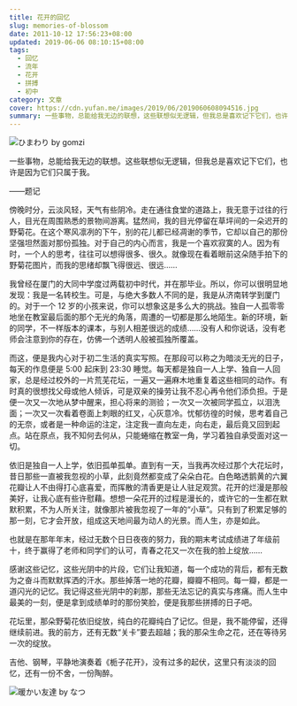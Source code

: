 ```yaml
---
title: 花开的回忆
slug: memories-of-blossom
date: 2011-10-12 17:56:23+08:00
updated: 2019-06-06 08:10:15+08:00
tags:
  - 回忆
  - 流年
  - 花开
  - 拼搏
  - 初中
category: 文章
cover: https://cdn.yufan.me/images/2019/06/2019060608094516.jpg
summary: 一些事物，总能给我无边的联想，这些联想似无逻辑，但我总是喜欢记下它们，也许是因为它们只属于我。
---
```


![ひまわり by gomzi](https://cdn.yufan.me/images/2019/06/2019060608035798.jpg)

<MusicPlayer id={32922790} />

一些事物，总能给我无边的联想。这些联想似无逻辑，但我总是喜欢记下它们，也许是因为它们只属于我。

——题记

傍晚时分，云淡风轻，天气有些阴冷。走在通往食堂的道路上，我无意于过往的行人，目光在周围熟悉的景物间游离。猛然间，我的目光停留在草坪间的一朵迟开的野菊花。在这个寒风凛冽的下午，别的花儿都已经凋谢的季节，它却以自己的那份坚强坦然面对那份孤独。对于自己的内心而言，我是一个喜欢寂寞的人。因为有时，一个人的思考，往往可以想得很多、很久。就像现在看着眼前这朵随手拍下的野菊花图片，而我的思绪却飘飞得很远、很远……

我曾经在厦门的大同中学度过两载初中时代，并在那毕业。所以，你可以很明显地发现：我是一名转校生。可是，与绝大多数人不同的是，我是从济南转学到厦门的。对于一个 12 岁的小孩来说，你可以想象这是多么大的挑战。独自一人孤零零地坐在教室最后面的那个无光的角落，周遭的一切都是那么地陌生。新的环境，新的同学，不一样版本的课本，与别人相差很远的成绩……没有人和你说话，没有老师会注意到你的存在，仿佛一个透明人般被孤独所覆盖。

而这，便是我内心对于初二生活的真实写照。在那段可以称之为暗淡无光的日子，每天的作息便是 5:00 起床到 23:30 睡觉。每天都是独自一人上学、独自一人回家，总是经过校外的一片荒芜花坛，一遍又一遍麻木地重复着这些相同的动作。有时真的很想找父母或他人倾诉，可是双亲的操劳让我不忍心再令他们添负担。于是便一次又一次地从梦中醒来，担心将来的测验；一次又一次被同学孤立，以泪洗面；一次又一次看着卷面上刺眼的红叉，心灰意冷。忧郁彷徨的时候，思考着自己的无奈，或者是一种命运的注定，注定我一直向左走，向右走，最后竟又回到起点。站在原点，我不知何去何从，只能蜷缩在教室一角，学习着独自承受面对这一切。

依旧是独自一人上学，依旧孤单孤单。直到有一天，当我再次经过那个大花坛时，昔日那些一直被我忽视的小草，此刻竟然都变成了朵朵白花。白色略透鹅黄的六翼花瓣让人不由得打心底喜爱，而挥散的清香更是让人驻足观赏。花开的烂漫是那般美好，让我心底有些许慰藉。想想一朵花开的过程是漫长的，或许它的一生都在默默积累，不为人所关注，就像那片被我忽视了一年的“小草”。只有到了积累足够的那一刻，它才会开放，组成这天地间最为动人的光景。而人生，亦是如此。

也就是在那年年末，经过无数个日日夜夜的努力，我的期末考试成绩进了年级前十，终于赢得了老师和同学们的认可，青春之花又一次在我的脸上绽放……

感谢这些记忆，这些光阴中的片段，它们让我知道，每一个成功的背后，都有无数为之奋斗而默默挥洒的汗水。那些掉落一地的花瓣，瓣瓣不相同。每一瓣，都是一道闪光的记忆。我记得这些光阴中的刹那，那些无法忘记的真实与疼痛。而人生中最美的一刻，便是拿到成绩单时的那份笑脸，便是我那些拼搏的日子吧。

花坛里，那朵野菊花依旧绽放，纯白的花瓣纯白了记忆。但是，我不能停留，还得继续前进。我的前方，还有无数“关卡”要去超越；我的那朵生命之花，还在等待另一次的绽放。

吉他、钢琴，平静地演奏着《栀子花开》，没有过多的起伏，这里只有淡淡的回忆，还有一份不舍，一份陶醉。

![暖かい友達 by なつ](https://cdn.yufan.me/images/2019/06/2019060608043422.jpg)
